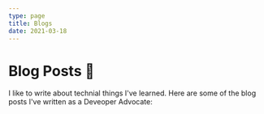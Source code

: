 ```yaml
---
type: page
title: Blogs
date: 2021-03-18
---
```


# Blog Posts 📝

I like to write about technial things I've learned. Here are some of the blog posts I've written as a Deveoper Advocate:


<BlogList blogs={blogs} />
